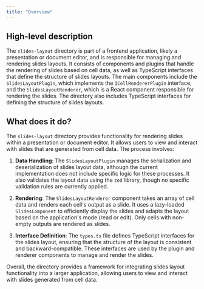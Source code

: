 ```yaml
---
title: "Overview"
---
```


## High-level description

The `slides-layout` directory is part of a frontend application, likely a presentation or document editor, and is responsible for managing and rendering slides layouts. It consists of components and plugins that handle the rendering of slides based on cell data, as well as TypeScript interfaces that define the structure of slides layouts. The main components include the `SlidesLayoutPlugin`, which implements the `ICellRendererPlugin` interface, and the `SlidesLayoutRenderer`, which is a React component responsible for rendering the slides. The directory also includes TypeScript interfaces for defining the structure of slides layouts.

## What does it do?

The `slides-layout` directory provides functionality for rendering slides within a presentation or document editor. It allows users to view and interact with slides that are generated from cell data. The process involves:

1. **Data Handling**: The `SlidesLayoutPlugin` manages the serialization and deserialization of slides layout data, although the current implementation does not include specific logic for these processes. It also validates the layout data using the `zod` library, though no specific validation rules are currently applied.

2. **Rendering**: The `SlidesLayoutRenderer` component takes an array of cell data and renders each cell's output as a slide. It uses a lazy-loaded `SlidesComponent` to efficiently display the slides and adapts the layout based on the application's mode (read or edit). Only cells with non-empty outputs are rendered as slides.

3. **Interface Definition**: The `types.ts` file defines TypeScript interfaces for the slides layout, ensuring that the structure of the layout is consistent and backward-compatible. These interfaces are used by the plugin and renderer components to manage and render the slides.

Overall, the directory provides a framework for integrating slides layout functionality into a larger application, allowing users to view and interact with slides generated from cell data.